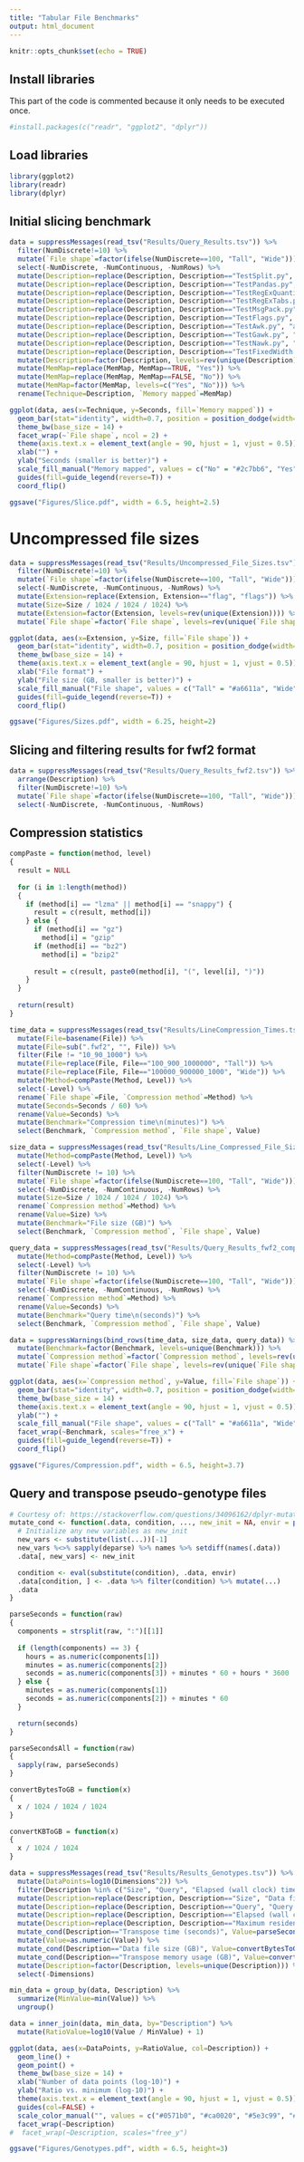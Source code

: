 ```yaml
---
title: "Tabular File Benchmarks"
output: html_document
---
```


```r
knitr::opts_chunk$set(echo = TRUE)
```

## Install libraries

This part of the code is commented because it only needs to be executed once.

```r
#install.packages(c("readr", "ggplot2", "dplyr"))
```

## Load libraries

```r
library(ggplot2)
library(readr)
library(dplyr)
```

## Initial slicing benchmark

```r
data = suppressMessages(read_tsv("Results/Query_Results.tsv")) %>%
  filter(NumDiscrete!=10) %>%
  mutate(`File shape`=factor(ifelse(NumDiscrete==100, "Tall", "Wide"))) %>%
  select(-NumDiscrete, -NumContinuous, -NumRows) %>%
  mutate(Description=replace(Description, Description=="TestSplit.py", "delimiter-split")) %>%
  mutate(Description=replace(Description, Description=="TestPandas.py", "pandas")) %>%
  mutate(Description=replace(Description, Description=="TestRegExQuantifiers.py", "reg-ex-quant")) %>%
  mutate(Description=replace(Description, Description=="TestRegExTabs.py", "reg-ex-tab")) %>%
  mutate(Description=replace(Description, Description=="TestMsgPack.py", "msgpack")) %>%
  mutate(Description=replace(Description, Description=="TestFlags.py", "flags")) %>%
  mutate(Description=replace(Description, Description=="TestAwk.py", "awk")) %>%
  mutate(Description=replace(Description, Description=="TestGawk.py", "gawk")) %>%
  mutate(Description=replace(Description, Description=="TestNawk.py", "nawk")) %>%
  mutate(Description=replace(Description, Description=="TestFixedWidth.py", "fixed-width")) %>%
  mutate(Description=factor(Description, levels=rev(unique(Description)))) %>%
  mutate(MemMap=replace(MemMap, MemMap==TRUE, "Yes")) %>%
  mutate(MemMap=replace(MemMap, MemMap==FALSE, "No")) %>%
  mutate(MemMap=factor(MemMap, levels=c("Yes", "No"))) %>%
  rename(Technique=Description, `Memory mapped`=MemMap)

ggplot(data, aes(x=Technique, y=Seconds, fill=`Memory mapped`)) +
  geom_bar(stat="identity", width=0.7, position = position_dodge(width=0.75)) +
  theme_bw(base_size = 14) +
  facet_wrap(~`File shape`, ncol = 2) +
  theme(axis.text.x = element_text(angle = 90, hjust = 1, vjust = 0.5)) +
  xlab("") +
  ylab("Seconds (smaller is better)") +
  scale_fill_manual("Memory mapped", values = c("No" = "#2c7bb6", "Yes" = "#d7191c")) +
  guides(fill=guide_legend(reverse=T)) +
  coord_flip()

ggsave("Figures/Slice.pdf", width = 6.5, height=2.5)
```

# Uncompressed file sizes

```r
data = suppressMessages(read_tsv("Results/Uncompressed_File_Sizes.tsv")) %>%
  filter(NumDiscrete!=10) %>%
  mutate(`File shape`=factor(ifelse(NumDiscrete==100, "Tall", "Wide"))) %>%
  select(-NumDiscrete, -NumContinuous, -NumRows) %>%
  mutate(Extension=replace(Extension, Extension=="flag", "flags")) %>%
  mutate(Size=Size / 1024 / 1024 / 1024) %>%
  mutate(Extension=factor(Extension, levels=rev(unique(Extension)))) %>%
  mutate(`File shape`=factor(`File shape`, levels=rev(unique(`File shape`))))

ggplot(data, aes(x=Extension, y=Size, fill=`File shape`)) +
  geom_bar(stat="identity", width=0.7, position = position_dodge(width=0.75)) +
  theme_bw(base_size = 14) +
  theme(axis.text.x = element_text(angle = 90, hjust = 1, vjust = 0.5)) +
  xlab("File format") +
  ylab("File size (GB, smaller is better)") +
  scale_fill_manual("File shape", values = c("Tall" = "#a6611a", "Wide" = "#018571")) +
  guides(fill=guide_legend(reverse=T)) +
  coord_flip()

ggsave("Figures/Sizes.pdf", width = 6.25, height=2)
```

## Slicing and filtering results for fwf2 format

```r
data = suppressMessages(read_tsv("Results/Query_Results_fwf2.tsv")) %>%
  arrange(Description) %>%
  filter(NumDiscrete!=10) %>%
  mutate(`File shape`=factor(ifelse(NumDiscrete==100, "Tall", "Wide"))) %>%
  select(-NumDiscrete, -NumContinuous, -NumRows)
```

## Compression statistics

```r
compPaste = function(method, level)
{
  result = NULL
  
  for (i in 1:length(method))
  {
    if (method[i] == "lzma" || method[i] == "snappy") {
      result = c(result, method[i])
    } else {
      if (method[i] == "gz")
        method[i] = "gzip"
      if (method[i] == "bz2")
        method[i] = "bzip2"
      
      result = c(result, paste0(method[i], "(", level[i], ")"))
    }
  }
  
  return(result)
}

time_data = suppressMessages(read_tsv("Results/LineCompression_Times.tsv")) %>%
  mutate(File=basename(File)) %>%
  mutate(File=sub(".fwf2", "", File)) %>%
  filter(File != "10_90_1000") %>%
  mutate(File=replace(File, File=="100_900_1000000", "Tall")) %>%
  mutate(File=replace(File, File=="100000_900000_1000", "Wide")) %>%
  mutate(Method=compPaste(Method, Level)) %>%
  select(-Level) %>%
  rename(`File shape`=File, `Compression method`=Method) %>%
  mutate(Seconds=Seconds / 60) %>%
  rename(Value=Seconds) %>%
  mutate(Benchmark="Compression time\n(minutes)") %>%
  select(Benchmark, `Compression method`, `File shape`, Value)

size_data = suppressMessages(read_tsv("Results/Line_Compressed_File_Sizes.tsv")) %>%
  mutate(Method=compPaste(Method, Level)) %>%
  select(-Level) %>%
  filter(NumDiscrete != 10) %>%
  mutate(`File shape`=factor(ifelse(NumDiscrete==100, "Tall", "Wide"))) %>%
  select(-NumDiscrete, -NumContinuous, -NumRows) %>%
  mutate(Size=Size / 1024 / 1024 / 1024) %>%
  rename(`Compression method`=Method) %>%
  rename(Value=Size) %>%
  mutate(Benchmark="File size (GB)") %>%
  select(Benchmark, `Compression method`, `File shape`, Value)

query_data = suppressMessages(read_tsv("Results/Query_Results_fwf2_compressed.tsv")) %>%
  mutate(Method=compPaste(Method, Level)) %>%
  select(-Level) %>%
  filter(NumDiscrete != 10) %>%
  mutate(`File shape`=factor(ifelse(NumDiscrete==100, "Tall", "Wide"))) %>%
  select(-NumDiscrete, -NumContinuous, -NumRows) %>%
  rename(`Compression method`=Method) %>%
  rename(Value=Seconds) %>%
  mutate(Benchmark="Query time\n(seconds)") %>%
  select(Benchmark, `Compression method`, `File shape`, Value)

data = suppressWarnings(bind_rows(time_data, size_data, query_data)) %>%
  mutate(Benchmark=factor(Benchmark, levels=unique(Benchmark))) %>%
  mutate(`Compression method`=factor(`Compression method`, levels=rev(unique(`Compression method` )))) %>%
  mutate(`File shape`=factor(`File shape`, levels=rev(unique(`File shape`))))

ggplot(data, aes(x=`Compression method`, y=Value, fill=`File shape`)) +
  geom_bar(stat="identity", width=0.7, position = position_dodge(width=0.75)) +
  theme_bw(base_size = 14) +
  theme(axis.text.x = element_text(angle = 90, hjust = 1, vjust = 0.5)) +
  ylab("") +
  scale_fill_manual("File shape", values = c("Tall" = "#a6611a", "Wide" = "#018571")) +
  facet_wrap(~Benchmark, scales="free_x") +
  guides(fill=guide_legend(reverse=T)) +
  coord_flip()

ggsave("Figures/Compression.pdf", width = 6.5, height=3.7)
```

## Query and transpose pseudo-genotype files

```r
# Courtesy of: https://stackoverflow.com/questions/34096162/dplyr-mutate-replace-on-a-subset-of-rows/34096422
mutate_cond <- function(.data, condition, ..., new_init = NA, envir = parent.frame()) {
  # Initialize any new variables as new_init
  new_vars <- substitute(list(...))[-1]
  new_vars %<>% sapply(deparse) %>% names %>% setdiff(names(.data))
  .data[, new_vars] <- new_init

  condition <- eval(substitute(condition), .data, envir)
  .data[condition, ] <- .data %>% filter(condition) %>% mutate(...)
  .data
}

parseSeconds = function(raw)
{
  components = strsplit(raw, ":")[[1]]
  
  if (length(components) == 3) {
    hours = as.numeric(components[1])
    minutes = as.numeric(components[2])
    seconds = as.numeric(components[3]) + minutes * 60 + hours * 3600
  } else {
    minutes = as.numeric(components[1])
    seconds = as.numeric(components[2]) + minutes * 60
  }

  return(seconds)
}

parseSecondsAll = function(raw)
{
  sapply(raw, parseSeconds)
}

convertBytesToGB = function(x)
{
  x / 1024 / 1024 / 1024
}

convertKBToGB = function(x)
{
  x / 1024 / 1024
}

data = suppressMessages(read_tsv("Results/Results_Genotypes.tsv")) %>%
  mutate(DataPoints=log10(Dimensions^2)) %>%
  filter(Description %in% c("Size", "Query", "Elapsed (wall clock) time (h:mm:ss or m:ss)", "Maximum resident set size (kbytes)")) %>%
  mutate(Description=replace(Description, Description=="Size", "Data file size (GB)")) %>%
  mutate(Description=replace(Description, Description=="Query", "Query time (seconds)")) %>%
  mutate(Description=replace(Description, Description=="Elapsed (wall clock) time (h:mm:ss or m:ss)", "Transpose time (seconds)")) %>%
  mutate(Description=replace(Description, Description=="Maximum resident set size (kbytes)", "Transpose memory usage (GB)")) %>%
  mutate_cond(Description=="Transpose time (seconds)", Value=parseSecondsAll(Value)) %>%
  mutate(Value=as.numeric(Value)) %>%
  mutate_cond(Description=="Data file size (GB)", Value=convertBytesToGB(Value)) %>%
  mutate_cond(Description=="Transpose memory usage (GB)", Value=convertKBToGB(Value)) %>%
  mutate(Description=factor(Description, levels=unique(Description))) %>%
  select(-Dimensions)

min_data = group_by(data, Description) %>%
  summarize(MinValue=min(Value)) %>%
  ungroup()

data = inner_join(data, min_data, by="Description") %>%
  mutate(RatioValue=log10(Value / MinValue) + 1)

ggplot(data, aes(x=DataPoints, y=RatioValue, col=Description)) +
  geom_line() +
  geom_point() +
  theme_bw(base_size = 14) +
  xlab("Number of data points (log-10)") +
  ylab("Ratio vs. minimum (log-10)") +
  theme(axis.text.x = element_text(angle = 90, hjust = 1, vjust = 0.5)) +
  guides(col=FALSE) +
  scale_color_manual("", values = c("#0571b0", "#ca0020", "#5e3c99", "#e66101")) +
  facet_wrap(~Description)
#  facet_wrap(~Description, scales="free_y")

ggsave("Figures/Genotypes.pdf", width = 6.5, height=3)
```